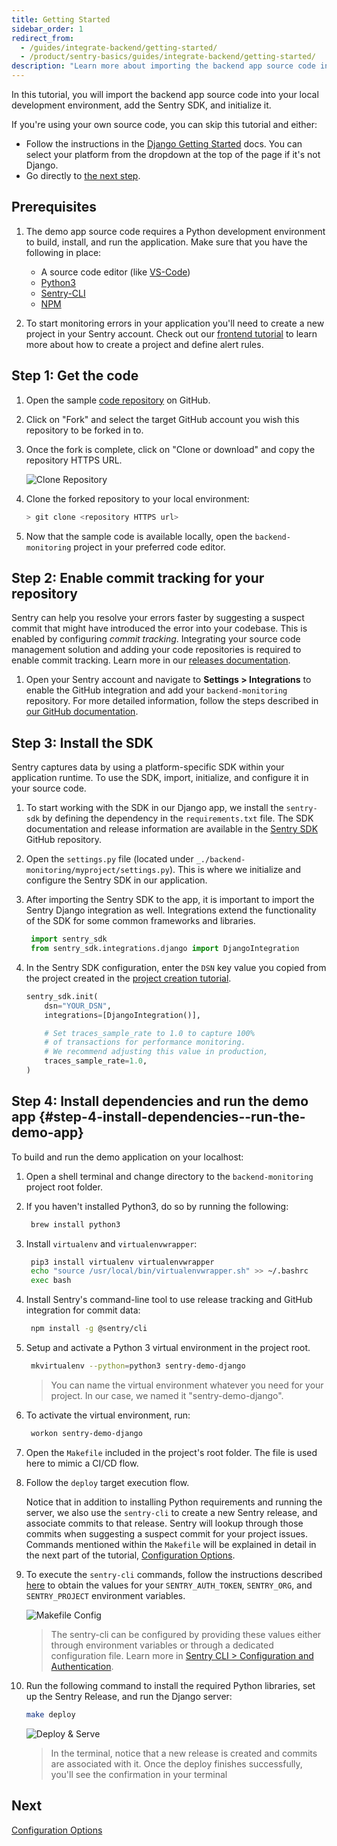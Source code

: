 ```yaml
---
title: Getting Started
sidebar_order: 1
redirect_from:
  - /guides/integrate-backend/getting-started/
  - /product/sentry-basics/guides/integrate-backend/getting-started/
description: "Learn more about importing the backend app source code into your local development environment, adding the Sentry SDK, and initializing it."
---
```


In this tutorial, you will import the backend app source code into your local development environment, add the Sentry SDK, and initialize it.

<Note>

If you're using your own source code, you can skip this tutorial and either:

- Follow the instructions in the [Django Getting Started](/platforms/python/guides/django/) docs. You can select your platform from the dropdown at the top of the page if it's not Django.
- Go directly to [the next step](/guides/integrate-backend/configuration-options/).

</Note>

## Prerequisites

1. The demo app source code requires a Python development environment to build, install, and run the application. Make sure that you have the following in place:

   - A source code editor (like [VS-Code](https://code.visualstudio.com))
   - [Python3](https://www.python.org/download/releases/3.0/)
   - [Sentry-CLI](/product/cli/)
   - [NPM](https://www.npmjs.com/)

2. To start monitoring errors in your application you'll need to create a new project in your Sentry account. Check out our [frontend tutorial](/guides/integrate-frontend/create-new-project/) to learn more about how to create a project and define alert rules.

## Step 1: Get the code

1. Open the sample [code repository](https://github.com/sentry-tutorials/backend-monitoring) on GitHub.

2. Click on "Fork" and select the target GitHub account you wish this repository to be forked in to.

3. Once the fork is complete, click on "Clone or download" and copy the repository HTTPS URL.

   ![Clone Repository](fork_n_clone.png)

4. Clone the forked repository to your local environment:

   ```bash
   > git clone <repository HTTPS url>
   ```

5. Now that the sample code is available locally, open the `backend-monitoring` project in your preferred code editor.

## Step 2: Enable commit tracking for your repository

Sentry can help you resolve your errors faster by suggesting a suspect commit that might have introduced the error into your codebase. This is enabled by configuring _commit tracking_. Integrating your source code management solution and adding your code repositories is required to enable commit tracking. Learn more in our [releases documentation](/product/releases/?platform=node/suspect-commits/).

1. Open your Sentry account and navigate to **Settings > Integrations** to enable the GitHub integration and add your `backend-monitoring` repository. For more detailed information, follow the steps described in [our GitHub documentation](/product/integrations/source-code-mgmt/github/).

## Step 3: Install the SDK

Sentry captures data by using a platform-specific SDK within your application runtime. To use the SDK, import, initialize, and configure it in your source code.

1. To start working with the SDK in our Django app, we install the `sentry-sdk` by defining the dependency in the `requirements.txt` file. The SDK documentation and release information are available in the [Sentry SDK](https://github.com/getsentry/sentry-python) GitHub repository.

2. Open the `settings.py` file (located under `_./backend-monitoring/myproject/settings.py`). This is where we initialize and configure the Sentry SDK in our application.

3. After importing the Sentry SDK to the app, it is important to import the Sentry Django integration as well. Integrations extend the functionality of the SDK for some common frameworks and libraries.

   ```python
    import sentry_sdk
    from sentry_sdk.integrations.django import DjangoIntegration
   ```

4. In the Sentry SDK configuration, enter the `DSN` key value you copied from the project created in the [project creation tutorial](/guides/integrate-frontend/create-new-project/).

   ```python
   sentry_sdk.init(
       dsn="YOUR_DSN",
       integrations=[DjangoIntegration()],

       # Set traces_sample_rate to 1.0 to capture 100%
       # of transactions for performance monitoring.
       # We recommend adjusting this value in production,
       traces_sample_rate=1.0,
   )
   ```

## Step 4: Install dependencies and run the demo app {#step-4-install-dependencies--run-the-demo-app}

To build and run the demo application on your localhost:

1. Open a shell terminal and change directory to the `backend-monitoring` project root folder.

2. If you haven't installed Python3, do so by running the following:

   ```bash
    brew install python3
   ```

3. Install `virtualenv` and `virtualenvwrapper`:

   ```bash
    pip3 install virtualenv virtualenvwrapper
    echo "source /usr/local/bin/virtualenvwrapper.sh" >> ~/.bashrc
    exec bash
   ```

4. Install Sentry's command-line tool to use release tracking and GitHub integration for commit data:

   ```bash
    npm install -g @sentry/cli
   ```

5. Setup and activate a Python 3 virtual environment in the project root.

   ```bash
    mkvirtualenv --python=python3 sentry-demo-django
   ```

   > You can name the virtual environment whatever you need for your project. In our case, we named it "sentry-demo-django".

6. To activate the virtual environment, run:

   ```bash
    workon sentry-demo-django
   ```

7. Open the `Makefile` included in the project's root folder. The file is used here to mimic a CI/CD flow.

8. Follow the `deploy` target execution flow.

   Notice that in addition to installing Python requirements and running the server, we also use the `sentry-cli` to create a new Sentry release, and associate commits to that release. Sentry will lookup through those commits when suggesting a suspect commit for your project issues.
   Commands mentioned within the `Makefile` will be explained in detail in the next part of the tutorial, [Configuration Options](/product/sentry-basics/integrate-backend/configuration-options/).

9. To execute the `sentry-cli` commands, follow the instructions described [here](/product/sentry-basics/integrate-frontend/upload-source-maps/#step-1-prepare-the-build-environment) to obtain the values for your `SENTRY_AUTH_TOKEN`, `SENTRY_ORG`, and `SENTRY_PROJECT` environment variables.

   ![Makefile Config](makefile_config.png)

   > The sentry-cli can be configured by providing these values either through environment variables or through a dedicated configuration file. Learn more in [Sentry CLI > Configuration and Authentication](/product/cli/configuration/).

10. Run the following command to install the required Python libraries, set up the Sentry Release, and run the Django server:

    ```bash
    make deploy
    ```

    ![Deploy & Serve](run_django_server.png)

    > In the terminal, notice that a new release is created and commits are associated with it. Once the deploy finishes successfully, you'll see the confirmation in your terminal

## Next

[Configuration Options](/guides/integrate-backend/configuration-options/)
